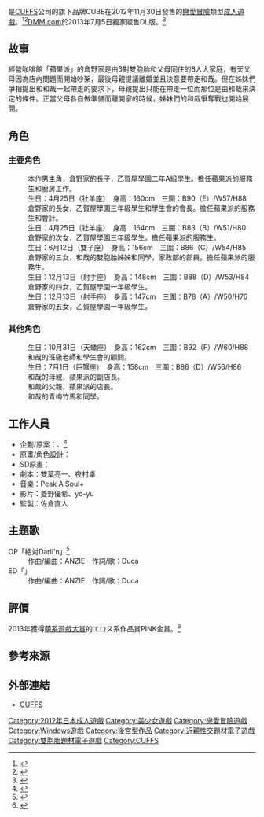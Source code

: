 {{Infobox animanga/Headerofja
|title= 倉野家的雙子事情
|image= The twins situation of the Kurano family.jpg
|size= 280px
|caption= 封面圖
|japanese= 倉野くんちのふたご事情
|english= The twins situation of the Kurano family
|kana= くらのくんちのふたこじじょう
|romaji= Kurano-kunchi no Futago Jijou
|genre= [[愛情喜劇|愛情喜劇]]、後宮
}}
{{Infobox animanga/name
|original= 
|official= 
|formal= 
|common= 倉野家的雙胞胎故事<br>倉野家的雙子情事
}}
{{Infobox animanga/Game
|標題=
|類型=[[戀愛冒險|戀愛冒險]]
|使用平台=Windows XP/Vista/7
|遊戲引擎=[[吉里吉里|吉里吉里]]
|開發團隊=[[CUFFS|CUBE]]
|代理商=CUBE<br>[[DMM.com|DMM.com]]（DL版）
|製作人=
|監製=佐倉直人
|腳本=雙葉亮一、夜村卓
|人物設定=兼清みわ
|音樂=Peak A Soul+
|遊戲人數=1
|發售日=2012年11月30日<br>2013年7月5日（DL版）
|對象年齡=18禁
|結局數=6
}}
{{Infobox animanga/Footerofja}}
{{Vgname|倉野家的雙子事情|ja=倉野くんちのふたご事情}}是[[CUFFS|CUFFS]]公司的旗下品牌CUBE在2012年11月30日發售的[[戀愛冒險|戀愛冒險]]類型[[日本成人遊戲|成人遊戲]]。<ref>{{cite web|url=http://www.getchu.com/soft.phtml?id=748171|script-title=ja:倉野くんちのふたご事情 初回限定版|publisher=Getchu.com|accessdate=2015年12月1日|language=ja|archive-date=2020年1月9日|archive-url=https://web.archive.org/web/20200109063201/http://www.getchu.com/soft.phtml?id=748171|dead-url=no}}</ref><ref>{{cite web|url=https://vndb.org/v10793|title=Kurano-kunchi no Futago Jijou|publisher=The Visual Novel Database|accessdate=2015年12月1日|language=en|archive-date=2020年11月15日|archive-url=https://web.archive.org/web/20201115052052/https://vndb.org/v10793|dead-url=no}}</ref>[[DMM.com|DMM.com]]於2013年7月5日獨家販售DL版。<ref>{{cite web|url=http://dlsoft.dmm.co.jp/detail/cuffs_0001/|script-title=ja:【独占】 倉野くんちのふたご事情【萌えゲーアワード2013 エロス系作品賞PINK 金賞受賞】|publisher=[[DMM.com|DMM.com]]|accessdate=2016年1月22日|language=ja|archive-date=2020年12月14日|archive-url=https://web.archive.org/web/20201214033938/https://dlsoft.dmm.co.jp/detail/cuffs_0001/|dead-url=no}}</ref>

==故事==
經營咖啡館「蘋果派」的倉野家是由3對雙胞胎和父母同住的8人大家庭，有天父母因為店內問題而開始吵架，最後母親提議離婚並且決意要帶走和哉。但在姊妹們爭相提出和和哉一起帶走的要求下，母親提出只能在帶走一位而那位是由和哉來決定的條件。正當父母各自做準備而離開家的時候，姊妹們的和哉爭奪戰也開始展開。

==角色==
===主要角色===
; {{nihongo|倉野和哉|倉野 和哉（くらの かずや）|}}
:本作男主角，倉野家的長子，乙賀屋學園二年A組學生。擔任蘋果派的服務生和廚房工作。
; {{nihongo|倉野泉美|倉野 いずみ（くらの いずみ）|[[聲優|聲優]]：[[松田理沙|松田理沙]] <ref>{{cite web|url=http://www.cuffs-cube.jp/products/kurafuta/char/izumi/|script-title=ja:倉野いずみ|publisher=[[CUFFS|CUFFS]]|accessdate=2016年12月23日|language=ja|archive-date=2020年11月15日|archive-url=https://web.archive.org/web/20201115052102/http://www.cuffs-cube.jp/products/kurafuta/char/izumi/|dead-url=no}}</ref>}}
:生日：4月25日（牡羊座）　身高：160cm　三圍：B90（E）/W57/H88
:倉野家的長女，乙賀屋學園三年級學生和學生會的會長。擔任蘋果派的服務生和會計。
; {{nihongo|倉野美琴|倉野 みこと （くらの みこと）|[[聲優|聲優]]：{{lang|ja|榊るな}}<ref>{{cite web|url=http://www.cuffs-cube.jp/products/kurafuta/char/mikoto/|script-title=ja:倉野みこと|publisher=CUFFS|accessdate=2016年12月23日|language=ja|archive-date=2020年11月15日|archive-url=https://web.archive.org/web/20201115052055/http://www.cuffs-cube.jp/products/kurafuta/char/mikoto/|dead-url=no}}</ref>}}
:生日：4月25日（牡羊座）　身高：164cm　三圍：B83（B）/W51/H80
:倉野家的次女，乙賀屋學園三年級學生。擔任蘋果派的服務生。
; {{nihongo|倉野智花|倉野 智花 （くらの ともか）|[[聲優|聲優]]：[[星咲伊里亞|星咲伊里亞]]<ref>{{cite web|url=http://www.cuffs-cube.jp/products/kurafuta/char/tomoka/|script-title=ja:倉野 智花|publisher=CUFFS|accessdate=2016年12月23日|language=ja|archive-date=2020年11月15日|archive-url=https://web.archive.org/web/20201115060710/http://www.cuffs-cube.jp/products/kurafuta/char/tomoka/|dead-url=no}}</ref>}}
:生日：6月12日（雙子座）　身高：156cm　三圍：B86（C）/W54/H85
:倉野家的三女，和哉的雙胞胎姊姊和同學，家政部的部員。擔任蘋果派的服務生。
; {{nihongo|倉野彌惠|倉野 弥恵（くらの やえ）|[[聲優|聲優]]：[[遠野そよぎ|遠野そよぎ]] <ref name="#1">{{cite web|url=http://www.cuffs-cube.jp/products/kurafuta/char/ema/|script-title=ja:倉野 絵麻|publisher=CUFFS|accessdate=2016年12月23日|language=ja|archive-date=2020年11月15日|archive-url=https://web.archive.org/web/20201115052129/http://www.cuffs-cube.jp/products/kurafuta/char/ema/|dead-url=no}}</ref>}}
:生日：12月13日（射手座）　身高：148cm　三圍：B88（D）/W53/H84
:倉野家的四女，乙賀屋學園一年級學生。
; {{nihongo|倉野繪麻|倉野 絵麻（くらの えま）|[[聲優|聲優]]：[[遥空|遥空]]<ref name="#1"/>}}
:生日：12月13日（射手座）　身高：147cm　三圍：B78（A）/W50/H76
:倉野家的五女，乙賀屋學園一年級學生。

===其他角色===
; {{nihongo|岡野静子|岡野 静子（おかの しずこ）|[[聲優|聲優]]：{{lang|ja|榊るな}}<ref>{{cite web|url=http://www.cuffs-cube.jp/products/kurafuta/char/shizuko/|script-title=ja:岡野静子|publisher=CUFFS|accessdate=2016年12月23日|language=ja|archive-date=2020年11月15日|archive-url=https://web.archive.org/web/20201115052119/http://www.cuffs-cube.jp/products/kurafuta/char/shizuko/|dead-url=no}}</ref>}}
:生日：10月31日（天蠍座）　身高：162cm　三圍：B92（F）/W60/H88
:和哉的班級老師和學生會的顧問。
; {{nihongo|倉野佐枝|倉野 佐枝（くらの さえだ）|[[聲優|聲優]]：{{lang|ja|篠崎雙葉}}<ref>{{cite web|url=http://www.cuffs-cube.jp/products/kurafuta/char/sae/|script-title=ja:倉野佐枝|publisher=CUFFS|accessdate=2016年12月23日|language=ja|archive-date=2020年11月15日|archive-url=https://web.archive.org/web/20201115052123/http://www.cuffs-cube.jp/products/kurafuta/char/sae/|dead-url=no}}</ref>}}
:生日：7月1日（巨蟹座）　身高：158cm　三圍：B86（D）/W56/H86
:和哉的母親，蘋果派的副店長。
; {{nihongo|倉野武藏|倉野 武蔵（くらの むさし）|[[聲優|聲優]]：{{lang|ja|櫻ひろし}}<ref>{{cite web|url=http://www.cuffs-cube.jp/products/kurafuta/char/musashi/|script-title=ja:倉野武蔵|publisher=CUFFS|accessdate=2016年12月23日|language=ja|archive-date=2020年11月15日|archive-url=https://web.archive.org/web/20201115052128/http://www.cuffs-cube.jp/products/kurafuta/char/musashi/|dead-url=no}}</ref>}}
:和哉的父親，蘋果派的店長。
; {{nihongo|高崎十兵衛|高崎 十兵衛（たかさき じゅうべえ）|[[聲優|聲優]]：{{lang|ja|先割れスプーン}}<ref>{{cite web|url=http://www.cuffs-cube.jp/products/kurafuta/char/jubei/|script-title=ja:高崎十兵衛|publisher=CUFFS|accessdate=2016年12月23日|language=ja|archive-date=2020年11月15日|archive-url=https://web.archive.org/web/20201115052159/http://www.cuffs-cube.jp/products/kurafuta/char/jubei/|dead-url=no}}</ref>}}
:和哉的青梅竹馬和同學。

==工作人員==
*企劃/原案：{{lang|ja|種村いのり}}、{{lang|ja|皆本あいる}}<ref>{{cite web|url=http://erogamescape.dyndns.org/~ap2/ero/toukei_kaiseki/game.php?game=17369#ad|script-title=ja:倉野くんちのふたご事情|publisher={{lang|ja|ErogameScape -エロゲー批評空間-}}|accessdate=2016年9月9日|language=ja|archive-date=2020年11月15日|archive-url=https://web.archive.org/web/20201115052239/http://erogamescape.dyndns.org/~ap2/ero/toukei_kaiseki/game.php?game=17369#ad|dead-url=no}}</ref>
*原畫/角色設計：{{lang|ja|兼清みわ}}
*SD原畫：{{lang|ja|すいみゃ}}
*劇本：雙葉亮一、夜村卓
*音樂：Peak A Soul+
*影片：菱野優希、yo-yu
*監製：佐倉直人

==主題歌==
;OP「絶対Darli'n」<ref>{{cite web|url=http://erogetrailers.com/soft/9201|script-title=ja:倉野くんちのふたご事情|publisher=ErogeTrailers|accessdate=2015年12月1日|language=ja|archive-date=2018年10月5日|archive-url=https://web.archive.org/web/20181005174901/http://erogetrailers.com/soft/9201|dead-url=no}}</ref>
:作曲/編曲：ANZIE　作詞/歌：Duca
;ED「{{lang|ja|大好きだよ。}}」
:作曲/編曲：ANZIE　作詞/歌：Duca

==評價==
2013年獲得[[萌系遊戲大賞|萌系遊戲大賞]]的エロス系作品賞PINK金賞。<ref>{{cite web|url=http://moe-gameaward.com/prize/2013/eros_pink.html#p3|script-title=ja:萌えゲーアワード2013 受賞タイトル発表!!|publisher=[[萌えゲーアワード|萌えゲーアワード]]|accessdate=2015年12月1日|language=ja|archive-date=2014年9月24日|archive-url=https://web.archive.org/web/20140924180127/http://moe-gameaward.com/prize/2013/eros_pink.html#p3|dead-url=no}}</ref>

==參考來源==
{{reflist|2}}

==外部連結==
*[http://www.cuffs-cube.jp/ CUFFS] {{Wayback|url=http://www.cuffs-cube.jp/ |date=20201103140507 }}{{ja icon}}

{{CUFFS}}

{{DEFAULTSORT:Kurano-kunchi no Futago Jijou}}
[[Category:2012年日本成人遊戲|Category:2012年日本成人遊戲]]
[[Category:美少女遊戲|Category:美少女遊戲]]
[[Category:戀愛冒險遊戲|Category:戀愛冒險遊戲]]
[[Category:Windows遊戲|Category:Windows遊戲]]
[[Category:後宮型作品|Category:後宮型作品]]
[[Category:近親性交題材電子遊戲|Category:近親性交題材電子遊戲]]
[[Category:雙胞胎題材電子遊戲|Category:雙胞胎題材電子遊戲]]
[[Category:CUFFS|Category:CUFFS]]